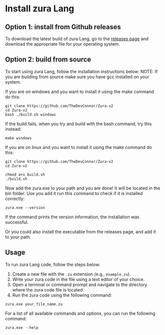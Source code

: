 # Install zura Lang


## Option 1: install from Github releases

To download the latest build of zura Lang, go to the [releases page](https://github.com/TheDevConnor/Zura-v2/releases/tag/latest) and download the appropriate file for your operating system.


## Option 2: build from source

To start using zura Lang, follow the installation instructions below:
NOTE: If you are building from source make sure you have gcc installed on your system.

If you are on windows and you want to install it using the make command do this:
```
git clone https://github.com/TheDevConnor/Zura-v2
cd Zura-v2
bash ./build.sh windows
```
If the build fails, when you try and build with the bash command, try this instead:
```
make windows
```

If you are on linux and you want to install it using the make command do this:
```
git clone https://github.com/TheDevConnor/Zura-v2
cd Zura-v2

chmod a+x build.sh 
./build.sh
```

Now add the zura.exe to your path and you are done! It will be located in the bin folder.
Use you add it run this command to check if it is installed correctly:
```
zura.exe --version
```

If the command prints the version information, the installation was successful.

Or you could also install the executable from the releases page, and add it to your path.

## Usage

To run zura Lang code, follow the steps below:

1. Create a new file with the `.zu` extension (e.g., `example.zu`).
2. Write your zura code in the file using a text editor of your choice.
3. Open a terminal or command prompt and navigate to the directory where the zura code file is located.
4. Run the zura code using the following command:

```
zura.exe your_file_name.zu
```
For a list of all available commands and options, you can run the following command:

```
zura.exe --help
```

